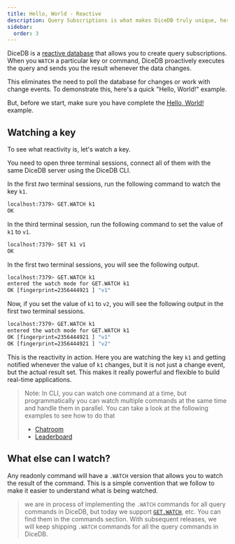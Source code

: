 ```yaml
---
title: Hello, World - Reactive
description: Query Subscriptions is what makes DiceDB truly unique, here's a quick Hello, World! example to get a taste of it.
sidebar:
  order: 3
---
```


DiceDB is a [reactive database](/reactivity/) that allows you to create query subscriptions.
When you `WATCH` a particular key or command, DiceDB proactively executes the
query and sends you the result whenever the data changes.

This eliminates the need to poll the database for changes or work with change events.
To demonstrate this, here's a quick "Hello, World!" example.

But, before we start, make sure you have
complete the [Hello, World!](/get-started/hello-world/) example.

## Watching a key

To see what reactivity is, let's watch a key.

You need to open three terminal sessions, connect all of them with the same DiceDB server using the DiceDB CLI.

In the first _two_ terminal sessions, run the following command to watch the key `k1`.

```bash
localhost:7379> GET.WATCH k1
OK
```

In the third terminal session, run the following command to set the value of `k1` to `v1`.

```bash
localhost:7379> SET k1 v1
OK
```

In the first two terminal sessions, you will see the following output.

```bash
localhost:7379> GET.WATCH k1
entered the watch mode for GET.WATCH k1
OK [fingerprint=2356444921 ] "v1"
```

Now, if you set the value of `k1` to `v2`, you will see the following output in the first two terminal sessions.

```bash
localhost:7379> GET.WATCH k1
entered the watch mode for GET.WATCH k1
OK [fingerprint=2356444921 ] "v1"
OK [fingerprint=2356444921 ] "v2"
```

This is the reactivity in action. Here you are watching the key `k1` and getting notified
whenever the value of `k1` changes, but it is not just a change event, but the actual result set.
This makes it really powerful and flexible to build real-time applications.

> Note: In CLI, you can watch one command at a time, but programmatically you can watch multiple commands at the same time
> and handle them in parallel. You can take a look at the following examples to see how to do that
>
> - [Chatroom](https://github.com/DiceDB/dice/tree/master/examples/chatroom-go)
> - [Leaderboard](https://github.com/DiceDB/dice/tree/master/examples/leaderboard-go)

## What else can I watch?

Any readonly command will have a `.WATCH` version that allows you to watch the result of the command.
This is a simple convention that we follow to make it easier to understand what is being watched.

> we are in process of implementing the `.WATCH` commands for all query commands in DiceDB,
> but today we support [`GET.WATCH`](/commands/getwatch), etc. You can find them
> in the commands section.
> With subsequent releases, we will keep shipping `.WATCH` commands for all the
> query commands in DiceDB.
